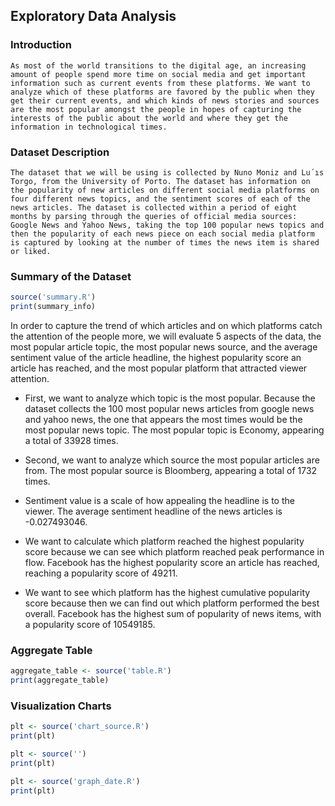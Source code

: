 ## Exploratory Data Analysis

### Introduction
	As most of the world transitions to the digital age, an increasing amount of people spend more time on social media and get important information such as current events from these platforms. We want to analyze which of these platforms are favored by the public when they get their current events, and which kinds of news stories and sources are the most popular amongst the people in hopes of capturing the interests of the public about the world and where they get the information in technological times.
	
### Dataset Description
	The dataset that we will be using is collected by Nuno Moniz and Lu´ıs Torgo, from the University of Porto. The dataset has information on the popularity of new articles on different social media platforms on four different news topics, and the sentiment scores of each of the news articles. The dataset is collected within a period of eight months by parsing through the queries of official media sources: Google News and Yahoo News, taking the top 100 popular news topics and then the popularity of each news piece on each social media platform is captured by looking at the number of times the news item is shared or liked. 
 
### Summary of the Dataset
```r
source('summary.R')
print(summary_info)
````

In order to capture the trend of which articles and on which platforms catch the attention of the people more, we will evaluate 5 aspects of the data, the most popular article topic, the most popular news source, and the average sentiment value of the article headline, the highest popularity score an article has reached, and the most popular platform that attracted viewer attention.

- First, we want to analyze which topic is the most popular. Because the dataset collects the 100 most popular news articles from google news and yahoo news, the one that appears the most times would be the most popular news topic. The most popular topic is Economy, appearing a total of 33928 times.

- Second, we want to analyze which source the most popular articles are from. The most popular source is Bloomberg, appearing a total of 1732 times.

- Sentiment value is a scale of how appealing the headline is to the viewer. The average sentiment headline of the news articles is -0.027493046.

- We want to calculate which platform reached the highest popularity score because we can see which platform reached peak performance in flow. Facebook has the highest popularity score an article has reached, reaching a popularity score of 49211.

- We want to see which platform has the highest cumulative popularity score because then we can find out which platform performed the best overall. Facebook has the highest sum of popularity of news items, with a popularity score of 10549185.
 
 
### Aggregate Table 
```r
aggregate_table <- source('table.R')
print(aggregate_table)
````

 
 
### Visualization Charts

```r
plt <- source('chart_source.R')
print(plt)
````

```r
plt <- source('')
print(plt)
````

```r
plt <- source('graph_date.R')
print(plt)
````
